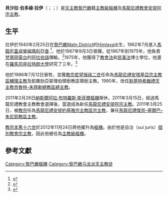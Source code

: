 {{blpsources|time=2019-07-06T16:17:34+00:00}}
{{noteTA
|1=zh-hans:拉伊;zh-hant:拉伊;zh-tw:艾爾拉希;
}}
{{Infobox Christian leader
| type = Cardinal
| honorific-prefix =
|image=Béchara-Raï.jpg
|church=
|see= [[馬龍尼禮天主教安提約基雅宗主教區|馬龍尼禮安提約基雅宗主教區]]
|title= [[馬龍尼禮天主教安提約基雅宗主教區|馬龍尼禮天主教安提約基雅宗主教區宗主教]]
|name = 貝沙拉·伯多祿·拉伊<br>مار بشارة بطرس الراعي 
| honorific-suffix = [[馬龍尼童貞榮福瑪利亞會|馬龍尼童貞榮福瑪利亞會]]
|appointed = 2011年3月15日
|enthroned = 2011年3月25日
|ordination = 1967年9月3日
|consecration = 1986年7月12日
|consecrated_by= [[納斯爾阿拉·布特羅斯·斯菲爾|納斯爾阿拉·布特羅斯·斯菲爾]]
|cardinal = 2012年11月24日
|created_cardinal_by = [[教宗本篤十六世|教宗本篤十六世]]
|predecessor = [[納斯爾阿拉·布特羅斯·斯菲爾|納斯爾阿拉·布特羅斯·斯菲爾]][[樞機|樞機]]
| other_post = [[馬龍尼禮天主教傑貝–塞爾巴–朱尼耶教區|馬龍尼禮傑貝–塞爾巴–朱尼耶教區主教]]
|previous_post = {{unbulleted list|[[馬龍尼禮天主教安提約基雅宗主教區|馬龍尼禮安塔基亞宗主教區輔理主教]]（1986年－1990年）|凱撒肋亞斐理伯領銜教區領銜主教（1986年－1990年）|[[默基特希臘禮天主教貝魯特-朱拜勒總教區|默基特希臘禮貝魯特-朱拜勒總教區總主教]]（1990年－2011年）}}
|successor = 
|rank = [[樞機|主教級樞機]]
|birth_date = {{birth date and age|1940|2|25}}
|birth_place = [[黎巴嫩|黎巴嫩]][[Himlaya|Himlaya]]
| nationality      = 黎巴嫩
|religion= [[馬龍尼禮教會|馬龍尼禮教會]]
|coat_of_arms =
}}
'''貝沙拉·伯多祿·拉伊'''（{{lang-ar|مار بشارة بطرس الراعي}}；{{lang-en|Bechara Boutros al-Rahi}}；{{bd|1940年|2月25日|catIdx=Bechara Boutros al-Rahi}}）是[[天主教|天主教]][[黎巴嫩|黎巴嫩]]籍[[樞機|主教級樞機]]及[[馬龍尼禮教會|馬龍尼禮教會]][[馬龍尼禮安提阿宗主教列表|安提阿宗主教]]。

==生平==
拉伊於1940年2月25日在[[黎巴嫩|黎巴嫩]][[Matn_District|Matn District]]的[[Himlaya|Himlaya]]出生，1962年7月進入[[馬龍尼童貞榮福瑪利亞會|馬龍尼童貞榮福瑪利亞會]].<ref name="FB">{{cite web|url=https://www.facebook.com/pages/Bishop-Bechara-Rahi/10813751553#!/pages/Bishop-Bechara-Rahi/10813751553?sk=info|title=Bishop Bechara Rahi|publisher=Facebook|accessdate=2011-03-15}}{{dead link|date=2018年4月 |bot=InternetArchiveBot |fix-attempted=yes }}</ref>，他於1967年9月3日晉鐸。從1967年到1975年，他負責[[梵蒂岡電台|梵蒂岡電台]]的[[阿拉伯語|阿拉伯語]]傳輸。<ref>{{cite web|url=http://www.oecumene.radiovaticana.org/it1/Articolo.asp?c=470009#|title=Mons. Béchara Raï|publisher=Vatican Radio|accessdate=2011-03-16|deadurl=yes|archiveurl=https://web.archive.org/web/20110727195038/http://www.oecumene.radiovaticana.org/it1/Articolo.asp?c=470009|archivedate=2011-07-27}}</ref>1975年，他獲得了[[教會法|教會法]]和[[民事法|民事法]]博士學位，他還在[[羅馬|羅馬]][[宗座拉特朗大學|宗座拉特朗大學]]研究了三年。<ref name="Khazen">{{cite web|url=http://www.khazen.org/|title=Election of the Maronite Patriach history|author=Malek el Khazen|work=Khazen|accessdate=2011-03-19|archive-url=https://web.archive.org/web/20130419004145/http://khazen.org/|archive-date=2013-04-19|dead-url=yes}}</ref>

他於1986年7月12日晉牧，並獲[[教宗若望保祿二世|教宗若望保祿二世]]任命為[[馬龍尼禮天主教安提約基雅宗主教區|馬龍尼禮安塔基亞宗主教區輔理主教]]及凱撒肋亞斐理伯領銜教區領銜主教。1990年，改任[[默基特希臘禮天主教貝魯特-朱拜勒總教區|默基特希臘禮天主教貝魯特-朱拜勒總教區總主教]]。

2011年2月26日[[納斯爾阿拉·布特羅斯·斯菲爾|納斯爾阿拉·布特羅斯·斯菲爾]][[樞機|樞機]]榮休，2011年3月15日，經過馬龍尼禮教會主教教會選擇後，當選成為新任[[馬龍尼禮安提阿宗主教列表|馬龍尼禮安提阿宗主教]]。2011年3月25日，被[[教宗|教宗]]任為[[馬龍尼禮天主教安提約基雅宗主教區|馬龍尼禮安提約基雅宗主教區宗主教]]，兼任[[馬龍尼禮天主教傑貝–塞爾巴–朱尼耶教區|馬龍尼禮傑貝–塞爾巴–朱尼耶教區主教]]。

[[教宗本篤十六世|教宗本篤十六世]]於2012年11月24日將他擢升為[[樞機|樞機]]。由於他是自治（sui juris）[[個別教會|個別教會]][[宗主教|宗主教]]，因此他被任為[[樞機|主教級樞機]]。

==參考文獻==
{{reflist}}

{{樞機團}}
[[Category:黎巴嫩樞機|Category:黎巴嫩樞機]]
[[Category:黎巴嫩马龙派天主教徒|Category:黎巴嫩马龙派天主教徒]]